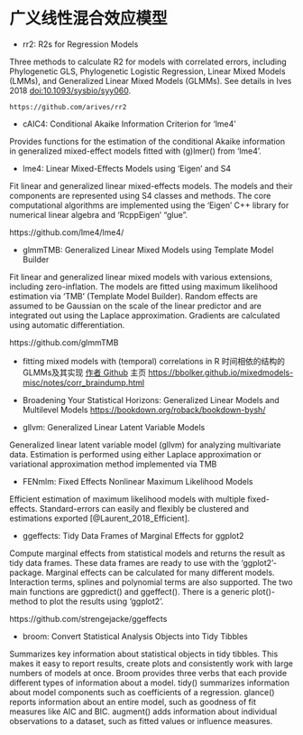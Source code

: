 # 广义线性混合效应模型 {#Generalized-Linear-Mixed-Models}

- rr2: R2s for Regression Models

Three methods to calculate R2 for models with correlated errors, including Phylogenetic GLS, Phylogenetic Logistic Regression, Linear Mixed Models (LMMs), and Generalized Linear Mixed Models (GLMMs). See details in Ives 2018 <doi:10.1093/sysbio/syy060>.

	https://github.com/arives/rr2

- cAIC4: Conditional Akaike Information Criterion for 'lme4'

Provides functions for the estimation of the conditional Akaike information in generalized mixed-effect models fitted with (g)lmer() from 'lme4'.

- lme4: Linear Mixed-Effects Models using 'Eigen' and S4

Fit linear and generalized linear mixed-effects models. The models and their components are represented using S4 classes and methods. The core computational algorithms are implemented using the 'Eigen' C++ library for numerical linear algebra and 'RcppEigen' "glue".

  https://github.com/lme4/lme4/


- glmmTMB: Generalized Linear Mixed Models using Template Model Builder

Fit linear and generalized linear mixed models with various extensions, including zero-inflation. The models are fitted using maximum likelihood estimation via 'TMB' (Template Model Builder). Random effects are assumed to be Gaussian on the scale of the linear predictor and are integrated out using the Laplace approximation. Gradients are calculated using automatic differentiation.

  https://github.com/glmmTMB

- fitting mixed models with (temporal) correlations in R 时间相依的结构的 GLMMs及其实现 [作者 Github](https://github.com/bbolker) 主页 <https://bbolker.github.io/mixedmodels-misc/notes/corr_braindump.html>

- Broadening Your Statistical Horizons: Generalized Linear Models and Multilevel Models <https://bookdown.org/roback/bookdown-bysh/>


- gllvm: Generalized Linear Latent Variable Models

Generalized linear latent variable model (gllvm) for analyzing multivariate data. Estimation is performed using either Laplace approximation or variational approximation method implemented via TMB

- FENmlm: Fixed Effects Nonlinear Maximum Likelihood Models

Efficient estimation of maximum likelihood models with multiple fixed-effects. Standard-errors can easily and flexibly be clustered and estimations exported [@Laurent_2018_Efficient].

- ggeffects: Tidy Data Frames of Marginal Effects for ggplot2

Compute marginal effects from statistical models and returns the result as tidy data frames. These data frames are ready to use with the 'ggplot2'-package. Marginal effects can be calculated for many different models. Interaction terms, splines and polynomial terms are also supported. The two main functions are ggpredict() and ggeffect(). There is a generic plot()-method to plot the results using 'ggplot2'.

https://github.com/strengejacke/ggeffects

- broom: Convert Statistical Analysis Objects into Tidy Tibbles

Summarizes key information about statistical objects in tidy tibbles. This makes it easy to report results, create plots and consistently work with large numbers of models at once. Broom provides three verbs that each provide different types of information about a model. tidy() summarizes information about model components such as coefficients of a regression. glance() reports information about an entire model, such as goodness of fit measures like AIC and BIC. augment() adds information about individual observations to a dataset, such as fitted values or influence measures.


